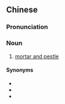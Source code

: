 ==Chinese==
{{zh-forms}}

===Pronunciation===
{{zh-pron
|m=chǔjiù
|cat=n
}}

===Noun===
{{zh-noun}}

# [[mortar and pestle]]

====Synonyms====
* {{zh-l|搗藥盅}}
* {{zh-l|磨缽}}
* {{zh-l|[[研缽]][[和]][[研杵]]|tr=yánbō hé yánchǔ}}
